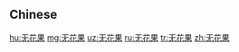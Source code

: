 {{also|無花果}}
==Chinese==
{{zh-see|無花果}}

[[hu:无花果]]
[[mg:无花果]]
[[uz:无花果]]
[[ru:无花果]]
[[tr:无花果]]
[[zh:无花果]]